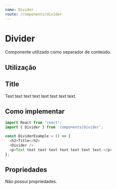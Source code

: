 ```yaml
---
name: Divider
route: /components/divider
---
```



# Divider

Componente utilizado como separador de conteúdo.

## Utilização

<Playground>
  <h2>Title</h2>
  <Divider />
  <p>Text text text text text text text text.</p>
</Playground>

## Como implementar

```js
import React from 'react';
import { Divider } from 'components/Divider';

const DividerExample = () => {
  <h2>Title</h2>
  <Divider />
  <p>Text text text text text text text text.</p>
};
```

## Propriedades

Não possui propriedades.
